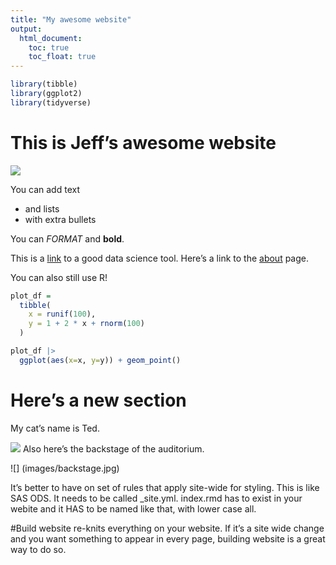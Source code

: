 ```yaml
---
title: "My awesome website"
output: 
  html_document:
    toc: true
    toc_float: true
---
```


```r
library(tibble)
library(ggplot2)
library(tidyverse)
```

# This is Jeff's awesome website

![](https://media.giphy.com/media/drXGoW1iudhKw/giphy.gif)

You can add text

* and lists
* with extra bullets

You can *FORMAT* and **bold**.

This is a [link](google.com) to a good data science tool. Here's a link to the [about](about.html) page.

You can also still use R! 

```r
plot_df =
  tibble(
    x = runif(100),
    y = 1 + 2 * x + rnorm(100)
  )

plot_df |>
  ggplot(aes(x=x, y=y)) + geom_point()
```

# Here's a new section

My cat's name is Ted.

![](images/ted.jpg)
Also here's the backstage of the auditorium.

![] (images/backstage.jpg)

It's better to have on set of rules that apply site-wide for styling. This is like SAS ODS. It needs to be called _site.yml. index.rmd has to exist in your webite and it HAS to be named like that, with lower case all.

#Build website re-knits everything on your website. If it's a site wide change and you want something to appear in every page, building website is a great way to do so.